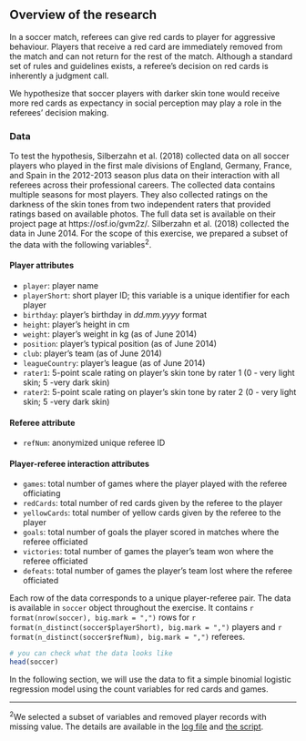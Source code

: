 
## Overview of the research

In a soccer match, referees can give red cards to player for aggressive behaviour. Players that receive a red card are immediately removed from the match and can not return for the rest of the match. Although a standard set of rules and guidelines exists, a referee's decision on red cards is inherently a judgment call. 

We hypothesize that soccer players with darker skin tone would receive more red cards as expectancy in social perception may play a role in the referees' decision making. 

### Data

To test the hypothesis, Silberzahn et al. (2018)  collected data on all soccer players who played in the first male divisions of England, Germany, France, and Spain in the 2012-2013 season plus data on their interaction with all referees across their professional careers. The collected data contains multiple seasons for most players. They also collected ratings on the darkness of the skin tones from two independent raters that provided ratings based on available photos. The full data set is available on their project page at https://osf.io/gvm2z/. Silberzahn et al. (2018)  collected the data in June 2014. For the scope of this exercise, we prepared a subset of the data with the following variables<sup>2</sup>. 

#### Player attributes

+   `player`: player name
+   `playerShort`: short player ID; this variable is a unique identifier for each player
+   `birthday`: player's birthday in _dd.mm.yyyy_ format
+   `height`: player's height in cm
+   `weight`: player's weight in kg (as of June 2014)
+   `position`: player's typical position (as of June 2014)
+   `club`: player's team (as of June 2014)
+   `leagueCountry`: player's league (as of June 2014)
+   `rater1`: 5-point scale rating on player's skin tone by rater 1 (0 - very light skin; 5 -very dark skin)
+   `rater2`: 5-point scale rating on player's skin tone by rater 2 (0 - very light skin; 5 -very dark skin)

#### Referee attribute

+   `refNum`: anonymized unique referee ID 

#### Player-referee interaction attributes

+   `games`: total number of games where the player played with the referee officiating
+   `redCards`: total number of red cards given by the referee to the player
+   `yellowCards`: total number of yellow cards given by the referee to the player
+   `goals`: total number of goals the player scored in matches where the referee officiated
+   `victories`: total number of games the player's team won where the referee officiated
+   `defeats`: total number of games the player's team lost where the referee officiated

Each row of the data corresponds to a unique player-referee pair. The data is available in `soccer` object throughout the exercise. It contains `r format(nrow(soccer), big.mark = ",")` rows for `r format(n_distinct(soccer$playerShort), big.mark = ",")` players and `r format(n_distinct(soccer$refNum), big.mark = ",")` referees.

```r
# you can check what the data looks like
head(soccer)
```

In the following section, we will use the data to fit a simple binomial logistic regression model using the count variables for red cards and games.

```{=html}
<hr />
<footnote id="note2"><sup>2</sup>We selected a subset of variables and removed player records with missing value. The details are available in the <a href="https://raw.githubusercontent.com/mjmoon/sta490-soccer/main/soccer.log" target="_blank">log file</a> and <a href="https://raw.githubusercontent.com/mjmoon/sta490-soccer/main/prepdata.R" target="_blank">the script</a>.</footnote>
```